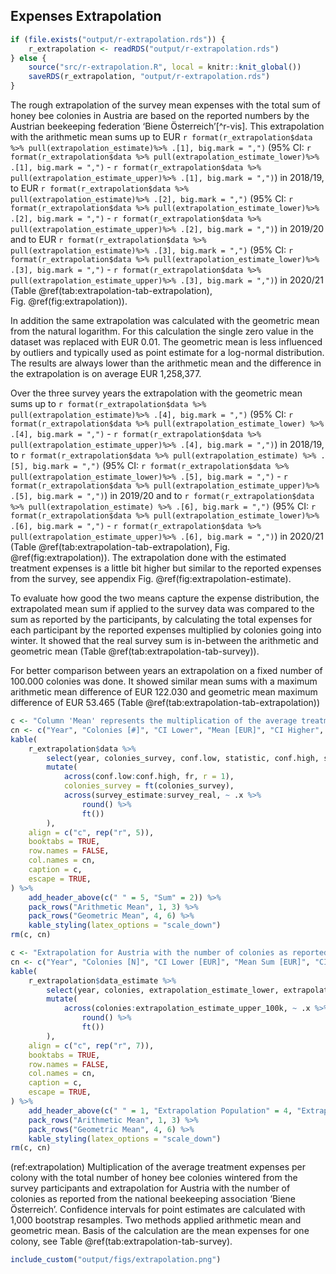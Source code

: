 ## Expenses Extrapolation

```r
if (file.exists("output/r-extrapolation.rds")) {
    r_extrapolation <- readRDS("output/r-extrapolation.rds")
} else {
    source("src/r-extrapolation.R", local = knitr::knit_global())
    saveRDS(r_extrapolation, "output/r-extrapolation.rds")
}
```

The rough extrapolation of the survey mean expenses with the total sum of honey bee colonies in Austria are based on the reported numbers by the Austrian beekeeping federation 'Biene Österreich'[^r-vis].
This extrapolation with the arithmetic mean sums up to EUR&nbsp;`r format(r_extrapolation$data %>% pull(extrapolation_estimate)%>% .[1], big.mark = ",")` (95% CI: `r format(r_extrapolation$data %>% pull(extrapolation_estimate_lower)%>% .[1], big.mark = ",")` - `r format(r_extrapolation$data %>% pull(extrapolation_estimate_upper)%>% .[1], big.mark = ",")`) in
2018/19, to EUR&nbsp;`r format(r_extrapolation$data %>% pull(extrapolation_estimate)%>% .[2], big.mark = ",")` (95% CI: `r format(r_extrapolation$data %>% pull(extrapolation_estimate_lower)%>% .[2], big.mark = ",")` - `r format(r_extrapolation$data %>% pull(extrapolation_estimate_upper)%>% .[2], big.mark = ",")`) in 2019/20 and to EUR&nbsp;`r format(r_extrapolation$data %>% pull(extrapolation_estimate)%>% .[3], big.mark = ",")` (95% CI: `r format(r_extrapolation$data %>% pull(extrapolation_estimate_lower)%>% .[3], big.mark = ",")` - `r format(r_extrapolation$data %>% pull(extrapolation_estimate_upper)%>% .[3], big.mark = ",")`) in 2020/21 (Table&nbsp;\@ref(tab:extrapolation-tab-extrapolation), Fig.&nbsp;\@ref(fig:extrapolation)).

In addition the same extrapolation was calculated with the geometric mean from the natural logarithm. For this calculation the single zero value in the dataset was replaced with EUR&nbsp;0.01. The geometric mean is less influenced by outliers and typically used as point estimate for a log-normal distribution. The results are always lower than the arithmetic mean and the difference in the extrapolation is on average EUR&nbsp;1,258,377.

Over the three survey years the extrapolation with the geometric mean sums up to `r format(r_extrapolation$data %>% pull(extrapolation_estimate)%>% .[4], big.mark = ",")` (95% CI: `r format(r_extrapolation$data %>% pull(extrapolation_estimate_lower) %>% .[4], big.mark = ",")` - `r format(r_extrapolation$data %>% pull(extrapolation_estimate_upper)%>% .[4], big.mark = ",")`) in 2018/19, to `r format(r_extrapolation$data %>% pull(extrapolation_estimate) %>% .[5], big.mark = ",")` (95% CI: `r format(r_extrapolation$data %>% pull(extrapolation_estimate_lower)%>% .[5], big.mark = ",")` - `r format(r_extrapolation$data %>% pull(extrapolation_estimate_upper)%>% .[5], big.mark = ",")`) in 2019/20 and to `r format(r_extrapolation$data %>% pull(extrapolation_estimate) %>% .[6], big.mark = ",")` (95% CI: `r format(r_extrapolation$data %>% pull(extrapolation_estimate_lower)%>% .[6], big.mark = ",")` - `r format(r_extrapolation$data %>% pull(extrapolation_estimate_upper)%>% .[6], big.mark = ",")`) in 2020/21 (Table&nbsp;\@ref(tab:extrapolation-tab-extrapolation), Fig. \@ref(fig:extrapolation)). The extrapolation done with the estimated treatment expenses is a little bit higher but similar to the reported expenses from the survey, see appendix Fig.&nbsp;\@ref(fig:extrapolation-estimate).

To evaluate how good the two means capture the expense distribution, the extrapolated mean sum if applied to the survey data was compared to the sum as reported by the participants, by calculating the total expenses for each participant by the reported expenses multiplied by colonies going into winter. It showed that the real survey sum is in-between the arithmetic and geometric mean (Table&nbsp;\@ref(tab:extrapolation-tab-survey)). 

For better comparison between years an extrapolation on a fixed number of 100.000 colonies was done. It showed similar mean sums with a maximum arithmetic mean difference of EUR&nbsp;122.030 and geometric mean maximum difference of EUR&nbsp;53.465 (Table&nbsp;\@ref(tab:extrapolation-tab-extrapolation))

```r
c <- "Column 'Mean' represents the multiplication of the average treatment expenses per colony with the total number of honey bee colonies wintered from the survey participants. Column 'Survey' is the observed total sum from the survey, where the total expenses for each participant was calculated by reported expenses multiplied by colonies going into winter and afterwards summarised for each year. Confidence intervals for point estimates are calculated with 1,000 bootstrap resamples. Two methods applied arithmetic mean and geometric mean."
cn <- c("Year", "Colonies [#]", "CI Lower", "Mean [EUR]", "CI Higher", "Mean [EUR]", "Survey [EUR]")
kable(
    r_extrapolation$data %>%
        select(year, colonies_survey, conf.low, statistic, conf.high, survey_estimate, survey_real) %>%
        mutate(
            across(conf.low:conf.high, fr, r = 1),
            colonies_survey = ft(colonies_survey),
            across(survey_estimate:survey_real, ~ .x %>%
                round() %>%
                ft())
        ),
    align = c("c", rep("r", 5)),
    booktabs = TRUE,
    row.names = FALSE,
    col.names = cn,
    caption = c,
    escape = TRUE,
) %>%
    add_header_above(c(" " = 5, "Sum" = 2)) %>%
    pack_rows("Arithmetic Mean", 1, 3) %>%
    pack_rows("Geometric Mean", 4, 6) %>%
    kable_styling(latex_options = "scale_down")
rm(c, cn)
```

```r
c <- "Extrapolation for Austria with the number of colonies as reported from the Austrian beekeeping federation 'Biene Österreich' by multiplication of the average treatment expenses per colony per year. Second extrapolation is based on 100.000 colonies. Confidence intervals for point estimates are calculated with 1,000 bootstrap resamples. Two methods applied arithmetic mean and geometric mean."
cn <- c("Year", "Colonies [N]", "CI Lower [EUR]", "Mean Sum [EUR]", "CI Upper [EUR]", "CI Lower [EUR]", "Mean Sum [EUR]", "CI Upper [EUR]")
kable(
    r_extrapolation$data_estimate %>%
        select(year, colonies, extrapolation_estimate_lower, extrapolation_estimate, extrapolation_estimate_upper, extrapolation_estimate_lower_100k, extrapolation_estimate_100k, extrapolation_estimate_upper_100k) %>%
        mutate(
            across(colonies:extrapolation_estimate_upper_100k, ~ .x %>%
                round() %>%
                ft())
        ),
    align = c("c", rep("r", 7)),
    booktabs = TRUE,
    row.names = FALSE,
    col.names = cn,
    caption = c,
    escape = TRUE,
) %>%
    add_header_above(c(" " = 1, "Extrapolation Population" = 4, "Extrapolation with 100.000 colonies" = 3)) %>%
    pack_rows("Arithmetic Mean", 1, 3) %>%
    pack_rows("Geometric Mean", 4, 6) %>%
    kable_styling(latex_options = "scale_down")
rm(c, cn)
```

(ref:extrapolation) Multiplication of the average treatment expenses per colony with the total number of honey bee colonies wintered from the survey participants and extrapolation for Austria with the number of colonies as reported from the national beekeeping association 'Biene Österreich'. Confidence intervals for point estimates are calculated with 1,000 bootstrap resamples. Two methods applied arithmetic mean and geometric mean. Basis of the calculation are the mean expenses for one colony, see Table&nbsp;\@ref(tab:extrapolation-tab-survey).
```r
include_custom("output/figs/extrapolation.png")
```